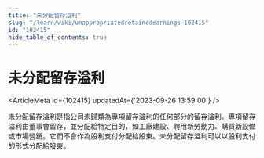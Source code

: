 ```yaml
---
title: "未分配留存溢利"
slug: "/learn/wiki/unappropriatedretainedearnings-102415"
id: "102415"
hide_table_of_contents: true
---
```



# 未分配留存溢利

<ArticleMeta id={102415} updatedAt={'2023-09-26 13:59:00'} />
<div className='border-solid border-b border-t-0 my-4 border-[var(--ifm-color-gray-300)]' />

未分配留存溢利是指公司未歸類為專項留存溢利的任何部分的留存溢利。專項留存溢利由董事會留存，並分配給特定目的，如工廠建設、聘用新勞動力、購買新設備或市場營銷。它們不會作為股利支付分配給股東。未分配留存溢利可以以股利支付的形式分配給股東。
